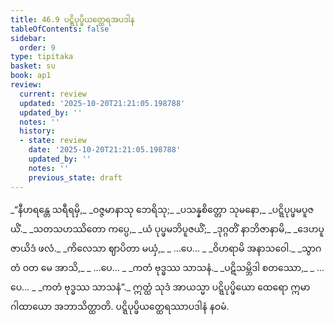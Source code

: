 ```yaml
---
title: 46.9 ပဋ္ဋိပုပ္ဖိယတ္ထေရအပဒါန
tableOfContents: false
sidebar:
  order: 9
type: tipitaka
basket: su
book: ap1
review:
  current: review
  updated: '2025-10-20T21:21:05.198788'
  updated_by: ''
  notes: ''
  history:
  - state: review
    date: '2025-10-20T21:21:05.198788'
    updated_by: ''
    notes: ''
    previous_state: draft
---
```



<DynamicBreadcrumb />


<ReviewStatus review={frontmatter.review} showDetails={true} />

<HypothesisAnnotation frontmatter={frontmatter} />

<Division number="58" book="ap1" e="ch" v="20" p="433">

<Paragraph number="5952" type="verses" book="ap1">
_“နီဟရန္တေ သရီရမှိ,_  
_ဝဇ္ဇမာနာသု ဘေရိသု;_  
_ပသန္နစိတ္တော သုမနော,_  
_ပဋ္ဋိပုပ္ဖမပူဇယိံ._  

</Paragraph>

</Division>
<Division number="59" book="ap1" e="ch" v="20" p="434">

<Paragraph number="5953" type="verses" book="ap1">
_သတသဟဿိတော ကပ္ပေ,_  
_ယံ ပုပ္ဖမဘိပူဇယိံ;_  
_ဒုဂ္ဂတိံ နာဘိဇာနာမိ,_  
_ဒေဟပူဇာယိဒံ ဖလံ._  

</Paragraph>

</Division>
<Division number="60" book="ap1" e="ch" v="20" p="434">

<Paragraph number="5954" type="verses" book="ap1">
_ကိလေသာ ဈာပိတာ မယှံ,_  
_ …ပေ… _  
_ဝိဟရာမိ အနာသဝေါ._  

</Paragraph>

</Division>
<Division number="61" book="ap1" e="ch" v="20" p="434">

<Paragraph number="5955" type="verses" book="ap1">
_သွာဂတံ ဝတ မေ အာသိ,_  
_ …ပေ… _  
_ကတံ ဗုဒ္ဓဿ သာသနံ._  

</Paragraph>

</Division>
<Division number="62" book="ap1" e="ch" v="20" p="434">

<Paragraph number="5956" type="verses" book="ap1">
_ပဋိသမ္ဘိဒါ စတဿော,_  
_ …ပေ… _  
_ကတံ ဗုဒ္ဓဿ သာသနံ”._  

</Paragraph>

<Paragraph number="5957" book="ap1">
ဣတ္ထံ သုဒံ အာယသ္မာ ပဋ္ဋိပုပ္ဖိယော ထေရော ဣမာ ဂါထာယော အဘာသိတ္ထာတိ.

</Paragraph>
</Division>

<Paragraph number="5958" type="center" book="ap1">
ပဋ္ဋိပုပ္ဖိယတ္ထေရဿာပဒါနံ နဝမံ.
</Paragraph>